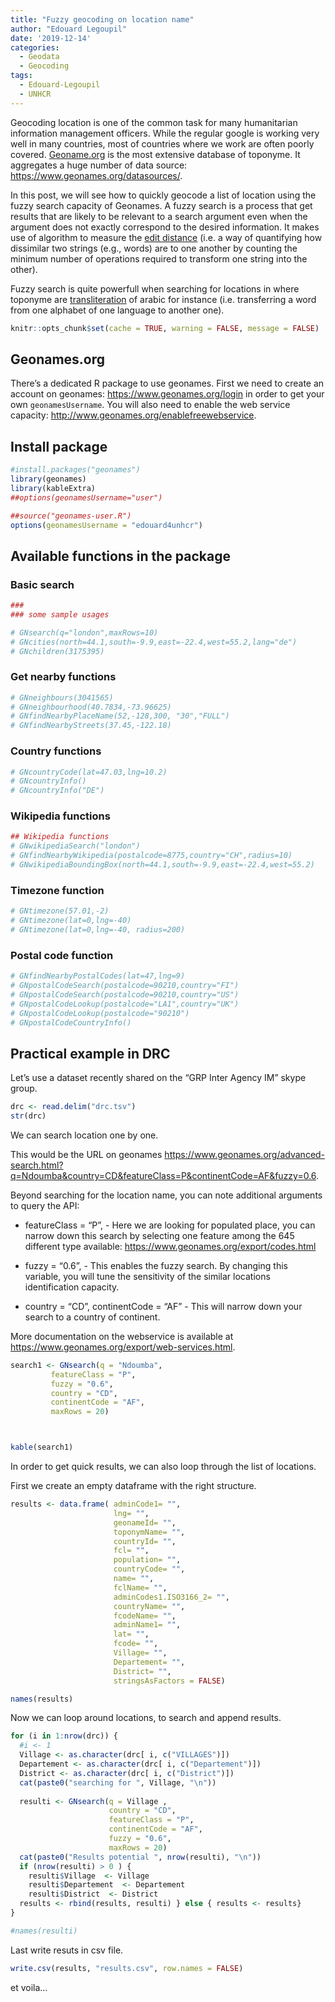 ```yaml
---
title: "Fuzzy geocoding on location name"
author: "Edouard Legoupil"
date: '2019-12-14'
categories:
  - Geodata
  - Geocoding
tags:
  - Edouard-Legoupil
  - UNHCR
---
```


Geocoding location is one of the common task for many humanitarian information management officers. While the regular google is working very well in many countries, most of countries where we work are often poorly covered. [Geoname.org](https://www.geonames.org) is the most extensive database of toponyme. It aggregates a huge number of data source: [https://www.geonames.org/datasources/](https://www.geonames.org/datasources/).


<!--MORE-->

In this post, we will see how to quickly geocode a list of location using the fuzzy search capacity of Geonames. A fuzzy search is a process that get results that are likely to be relevant to a search argument even when the argument does not exactly correspond to the desired information. It makes use of algorithm to measure the [edit distance](https://en.wikipedia.org/wiki/Edit_distance) (i.e. a way of quantifying how dissimilar two strings (e.g., words) are to one another by counting the minimum number of operations required to transform one string into the other).

Fuzzy search is quite powerfull when searching for locations in where toponyme are [transliteration](https://en.wikipedia.org/wiki/Transliteration) of arabic for instance (i.e. transferring a word from one alphabet of one language to another one).


```r
knitr::opts_chunk$set(cache = TRUE, warning = FALSE, message = FALSE)

```


## Geonames.org


There's a dedicated R package to use geonames. First we need to create an account on geonames: [https://www.geonames.org/login](https://www.geonames.org/login) in order to get your own `geonamesUsername`. You will also need to enable the web service capacity: [http://www.geonames.org/enablefreewebservice](http://www.geonames.org/enablefreewebservice).



## Install package

```r
#install.packages("geonames")
library(geonames)
library(kableExtra)
##options(geonamesUsername="user")
```

```r
##source("geonames-user.R")
options(geonamesUsername = "edouard4unhcr")
```


## Available functions in the package

### Basic search

```r
###
### some sample usages

# GNsearch(q="london",maxRows=10)
# GNcities(north=44.1,south=-9.9,east=-22.4,west=55.2,lang="de")
# GNchildren(3175395)
```


### Get nearby functions


```r

# GNneighbours(3041565)
# GNneighbourhood(40.7834,-73.96625)
# GNfindNearbyPlaceName(52,-128,300, "30","FULL") 
# GNfindNearbyStreets(37.45,-122.18)
```


### Country functions


```r


# GNcountryCode(lat=47.03,lng=10.2)
# GNcountryInfo()
# GNcountryInfo("DE")

```


### Wikipedia functions


```r
## Wikipedia functions
# GNwikipediaSearch("london")
# GNfindNearbyWikipedia(postalcode=8775,country="CH",radius=10)
# GNwikipediaBoundingBox(north=44.1,south=-9.9,east=-22.4,west=55.2)
```


### Timezone function


```r


# GNtimezone(57.01,-2)
# GNtimezone(lat=0,lng=-40)
# GNtimezone(lat=0,lng=-40, radius=200)
```


### Postal code function


```r


# GNfindNearbyPostalCodes(lat=47,lng=9)
# GNpostalCodeSearch(postalcode=90210,country="FI")
# GNpostalCodeSearch(postalcode=90210,country="US")
# GNpostalCodeLookup(postalcode="LA1",country="UK")
# GNpostalCodeLookup(postalcode="90210")
# GNpostalCodeCountryInfo()


```

## Practical example in DRC

Let's use a dataset recently shared on the "GRP Inter Agency IM" skype group.

```r

drc <- read.delim("drc.tsv")
str(drc)
```

 We can search location one by one.
 
This would be the URL on geonames [https://www.geonames.org/advanced-search.html?q=Ndoumba&country=CD&featureClass=P&continentCode=AF&fuzzy=0.6](https://www.geonames.org/advanced-search.html?q=Ndoumba&country=CD&featureClass=P&continentCode=AF&fuzzy=0.6).


Beyond searching for the location name, you can note additional arguments to query the API:

 
 * featureClass = "P", - Here we are looking for populated place, you can narrow down this search by selecting one feature among the 645 different type available: [https://www.geonames.org/export/codes.html](https://www.geonames.org/export/codes.html)
 
 * fuzzy = "0.6", - This enables the fuzzy search. By changing this variable, you will tune the sensitivity of the similar locations identification capacity.
 
 * country = "CD", continentCode = "AF" - This will narrow down your search to a country of continent.
 
 
More documentation on the webservice is available at [https://www.geonames.org/export/web-services.html](https://www.geonames.org/export/web-services.html).


```r


search1 <- GNsearch(q = "Ndoumba",
         featureClass = "P",
         fuzzy = "0.6",
         country = "CD",
         continentCode = "AF",
         maxRows = 20)



kable(search1)

```


In order to get quick results, we can also loop through the list of locations.

First we create an empty dataframe with the right structure.

```r

results <- data.frame( adminCode1= "",
                       lng= "",
                       geonameId= "",
                       toponymName= "",
                       countryId= "",
                       fcl= "",
                       population= "",
                       countryCode= "",
                       name= "",
                       fclName= "",
                       adminCodes1.ISO3166_2= "",
                       countryName= "",
                       fcodeName= "", 
                       adminName1= "",
                       lat= "", 
                       fcode= "",
                       Village= "",
                       Departement= "",
                       District= "",
                       stringsAsFactors = FALSE)

names(results)

```

Now we can loop around locations, to search and append results.

```r
for (i in 1:nrow(drc)) {
  #i <- 1
  Village <- as.character(drc[ i, c("VILLAGES")])
  Departement <- as.character(drc[ i, c("Departement")])
  District <- as.character(drc[ i, c("District")])
  cat(paste0("searching for ", Village, "\n"))
  
  resulti <- GNsearch(q = Village ,
                      country = "CD",
                      featureClass = "P",
                      continentCode = "AF",
                      fuzzy = "0.6",
                      maxRows = 20)
  cat(paste0("Results potential ", nrow(resulti), "\n"))
  if (nrow(resulti) > 0 ) {
    resulti$Village  <- Village
    resulti$Departement  <- Departement
    resulti$District  <- District
  results <- rbind(results, resulti) } else { results <- results}
}

#names(resulti)
```

Last write resuts in csv file.

```r
write.csv(results, "results.csv", row.names = FALSE)
```

et voila...

